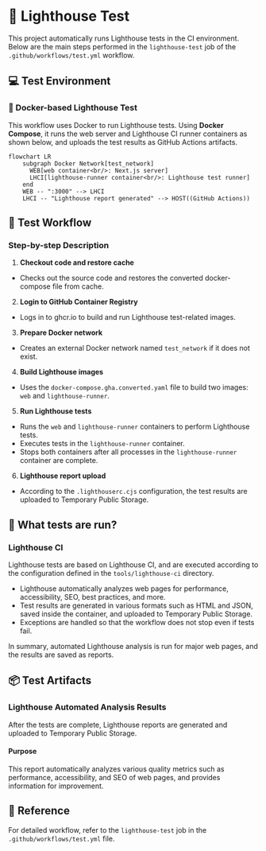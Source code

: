 # 🗼 Lighthouse Test

This project automatically runs Lighthouse tests in the CI environment.
Below are the main steps performed in the `lighthouse-test` job of the `.github/workflows/test.yml` workflow.

## 💻 Test Environment

### 🐳 Docker-based Lighthouse Test

This workflow uses Docker to run Lighthouse tests.
Using **Docker Compose**, it runs the web server and Lighthouse CI runner containers as shown below,
and uploads the test results as GitHub Actions artifacts.

```mermaid
flowchart LR
    subgraph Docker Network[test_network]
      WEB[web container<br/>: Next.js server]
      LHCI[lighthouse-runner container<br/>: Lighthouse test runner]
    end
    WEB -- ":3000" --> LHCI
    LHCI -- "Lighthouse report generated" --> HOST((GitHub Actions))
```

## 🔄 Test Workflow

### Step-by-step Description

1. **Checkout code and restore cache**
- Checks out the source code and restores the converted docker-compose file from cache.

2. **Login to GitHub Container Registry**
- Logs in to ghcr.io to build and run Lighthouse test-related images.

3. **Prepare Docker network**
- Creates an external Docker network named `test_network` if it does not exist.

4. **Build Lighthouse images**
- Uses the `docker-compose.gha.converted.yaml` file to build two images: `web` and `lighthouse-runner`.

5. **Run Lighthouse tests**
- Runs the `web` and `lighthouse-runner` containers to perform Lighthouse tests.
- Executes tests in the `lighthouse-runner` container.
- Stops both containers after all processes in the `lighthouse-runner` container are complete.

6. **Lighthouse report upload**
- According to the `.lighthouserc.cjs` configuration, the test results are uploaded to Temporary Public Storage.

## 🧪 What tests are run?

### Lighthouse CI

Lighthouse tests are based on Lighthouse CI,
and are executed according to the configuration defined in the `tools/lighthouse-ci` directory.

- Lighthouse automatically analyzes web pages for performance, accessibility, SEO, best practices, and more.
- Test results are generated in various formats such as HTML and JSON, saved inside the container, and uploaded to Temporary Public Storage.
- Exceptions are handled so that the workflow does not stop even if tests fail.

In summary, automated Lighthouse analysis is run for major web pages, and the results are saved as reports.

## 📦 Test Artifacts

### Lighthouse Automated Analysis Results

After the tests are complete, Lighthouse reports are generated and uploaded to Temporary Public Storage.

#### Purpose

This report automatically analyzes various quality metrics such as performance, accessibility, and SEO of web pages, and provides information for improvement.

## 📌 Reference

For detailed workflow, refer to the `lighthouse-test` job in the `.github/workflows/test.yml` file.

